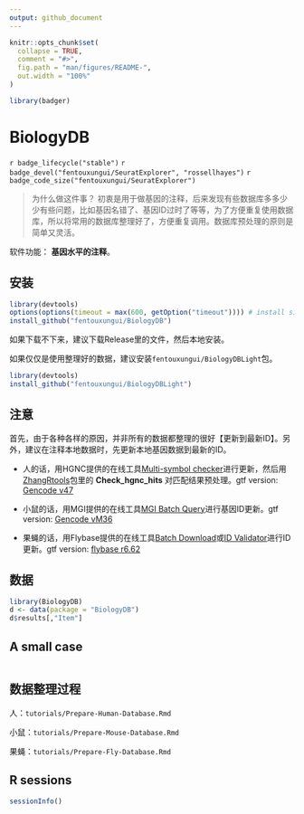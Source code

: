 ```yaml
---
output: github_document
---
```


<!-- README.md is generated from README.Rmd. Please edit that file -->

```r
knitr::opts_chunk$set(
  collapse = TRUE,
  comment = "#>",
  fig.path = "man/figures/README-",
  out.width = "100%"
)
```

```r
library(badger)
```

# BiologyDB

<!-- badges: start -->
`r badge_lifecycle("stable")`
`r badge_devel("fentouxungui/SeuratExplorer", "rossellhayes")`
`r badge_code_size("fentouxungui/SeuratExplorer")`
<!-- badges: end -->

> 为什么做这件事？
初衷是用于做基因的注释，后来发现有些数据库多多少少有些问题，比如基因名错了、基因ID过时了等等，为了方便重复使用数据库，所以将常用的数据库整理好了，方便重复调用。数据库预处理的原则是简单又灵活。

软件功能： **基因水平的注释**。

## 安装

```r
library(devtools)
options(options(timeout = max(600, getOption("timeout")))) # install size about 500Mb
install_github("fentouxungui/BiologyDB")
```

如果下载不下来，建议下载Release里的文件，然后本地安装。

如果仅仅是使用整理好的数据，建议安装``fentouxungui/BiologyDBLight``包。

```r
library(devtools)
install_github("fentouxungui/BiologyDBLight")
```

## 注意

首先，由于各种各样的原因，并非所有的数据都整理的很好【更新到最新ID】。另外，建议在注释本地数据时，先更新本地基因数据到最新的ID。

- 人的话，用HGNC提供的在线工具[Multi-symbol checker](https://www.genenames.org/tools/multi-symbol-checker/)进行更新，然后用[ZhangRtools](https://github.com/fentouxungui/ZhangRtools)包里的 **Check_hgnc_hits** 对匹配结果预处理。gtf version: [Gencode v47](https://ftp.ebi.ac.uk/pub/databases/gencode/Gencode_human/latest_release/)

- 小鼠的话，用MGI提供的在线工具[MGI Batch Query](https://www.informatics.jax.org/batch)进行基因ID更新。gtf version: [Gencode vM36](https://ftp.ebi.ac.uk/pub/databases/gencode/Gencode_mouse/latest_release/)

- 果蝇的话，用Flybase提供的在线工具[Batch Download](https://flybase.org/batchdownload)或[ID Validator](https://flybase.org/convert/id)进行ID更新。gtf version: [flybase r6.62](https://flybase-ftp.s3.us-east-1.amazonaws.com/genomes/Drosophila_melanogaster/dmel_r6.62_FB2025_01/gtf/dmel-all-r6.62.gtf.gz)

## 数据

```r
library(BiologyDB)
d <- data(package = "BiologyDB")
d$results[,"Item"]
```

## A small case

```r

```


## 数据整理过程

人：``tutorials/Prepare-Human-Database.Rmd``

小鼠：``tutorials/Prepare-Mouse-Database.Rmd``

果蝇：``tutorials/Prepare-Fly-Database.Rmd``

## R sessions

```r
sessionInfo()
```

